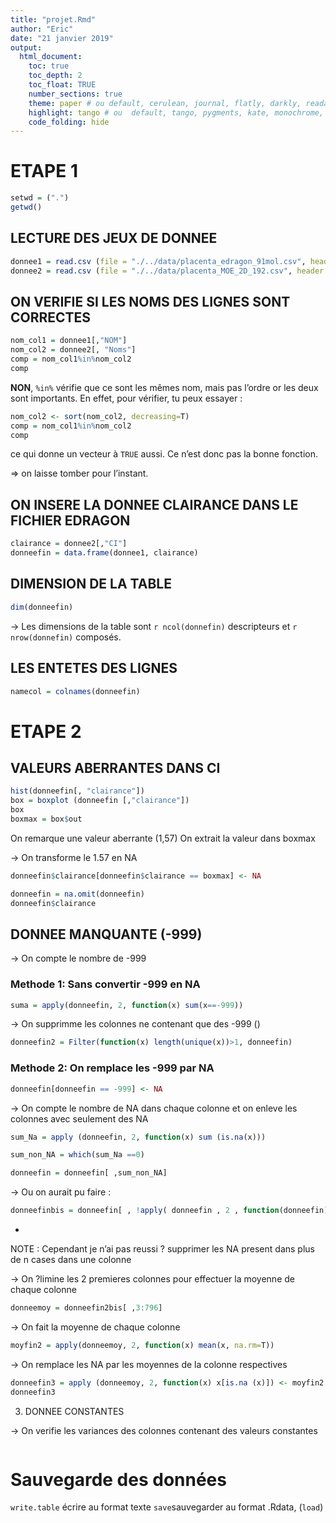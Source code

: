 ```yaml
---
title: "projet.Rmd"
author: "Eric"
date: "21 janvier 2019"
output:
  html_document:
    toc: true
    toc_depth: 2
    toc_float: TRUE
    number_sections: true
    theme: paper # ou default, cerulean, journal, flatly, darkly, readable, spacelab, united, cosmo, lumen, paper, sandstone, simplex, and yeti
    highlight: tango # ou  default, tango, pygments, kate, monochrome, espresso, zenburn, haddock, and textmate
    code_folding: hide
---
```


# ETAPE 1

```r
setwd = (".")
getwd()
```

## LECTURE DES JEUX DE DONNEE

```r
donnee1 = read.csv (file = "./../data/placenta_edragon_91mol.csv", header = T, sep = ";", dec = ".")
donnee2 = read.csv (file = "./../data/placenta_MOE_2D_192.csv", header = T, dec = ".", sep =";")
```

## ON VERIFIE SI LES NOMS DES LIGNES SONT CORRECTES

```r
nom_col1 = donnee1[,"NOM"]
nom_col2 = donnee2[, "Noms"]
comp = nom_col1%in%nom_col2
comp
```
**NON**,  `%in%` vérifie que ce sont les mêmes nom, mais pas l'ordre or les deux sont importants. En effet, pour vérifier, tu peux essayer :

```r
nom_col2 <- sort(nom_col2, decreasing=T)
comp = nom_col1%in%nom_col2
comp
```

ce qui donne un vecteur à `TRUE` aussi. Ce n'est donc pas la bonne fonction.

=> on laisse tomber pour l'instant.


## ON INSERE LA DONNEE CLAIRANCE DANS LE FICHIER EDRAGON
```r
clairance = donnee2[,"CI"]
donneefin = data.frame(donnee1, clairance)
```


## DIMENSION DE LA TABLE
```r
dim(donneefin)
```
-> Les dimensions de la table sont `r ncol(donnefin)` descripteurs et `r nrow(donnefin)` composés.


## LES ENTETES DES LIGNES
```r
namecol = colnames(donneefin)
```



# ETAPE 2

## VALEURS ABERRANTES DANS CI

```r
hist(donneefin[, "clairance"])
box = boxplot (donneefin [,"clairance"])
box
boxmax = box$out
```

On remarque une valeur aberrante (1,57)
On extrait la valeur dans boxmax

-> On transforme le 1.57 en NA

```r
donneefin$clairance[donneefin$clairance == boxmax] <- NA
```

```r
donneefin = na.omit(donneefin)
donneefin$clairance
```


## DONNEE MANQUANTE (-999)

-> On compte le nombre de -999

### Methode 1: Sans convertir -999 en NA

```r
suma = apply(donneefin, 2, function(x) sum(x==-999))
```

-> On supprimme les colonnes ne contenant que des -999 ()

```r
donneefin2 = Filter(function(x) length(unique(x))>1, donneefin)
```



### Methode 2: On remplace les -999 par NA

```r
donneefin[donneefin == -999] <- NA
```

-> On compte le nombre de NA dans chaque colonne et on enleve les colonnes avec seulement des NA

```r
sum_Na = apply (donneefin, 2, function(x) sum (is.na(x)))

sum_non_NA = which(sum_Na ==0)

donneefin = donneefin[ ,sum_non_NA]
```

-> Ou on aurait pu faire : 

```r
donneefinbis = donneefin[ , !apply( donneefin , 2 , function(donneefin)       all(is.na(donneefin)))]
```

-

NOTE : Cependant je n'ai pas reussi ? supprimer les NA present dans plus de n cases dans une colonne


-> On ?limine les 2 premieres colonnes pour effectuer la moyenne de chaque colonne

```r
donneemoy = donneefin2bis[ ,3:796]
```

-> On fait la moyenne de chaque colonne

```r
moyfin2 = apply(donneemoy, 2, function(x) mean(x, na.rm=T))
```

-> On remplace les NA par les moyennes de la colonne respectives

```r
donneefin3 = apply (donneemoy, 2, function(x) x[is.na (x)]) <- moyfin2
donneefin3
```


3) DONNEE CONSTANTES

-> On verifie les variances des colonnes contenant des valeurs constantes

```r

```



# Sauvegarde des données
`write.table` écrire au format texte
`save`sauvegarder au format .Rdata, (`load`)

